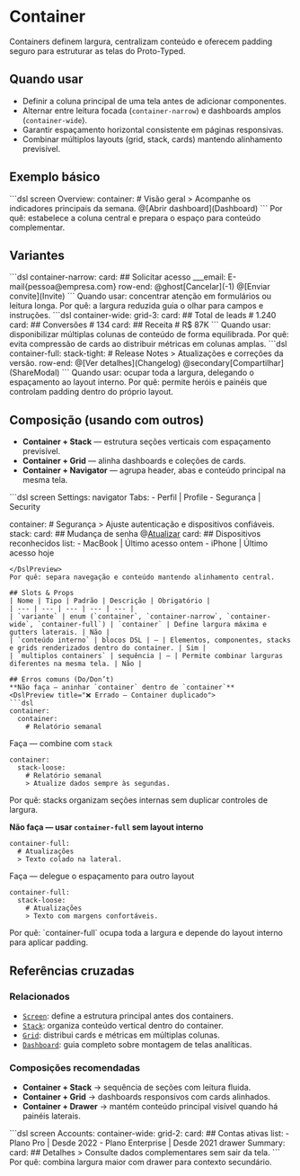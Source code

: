 # Container
Containers definem largura, centralizam conteúdo e oferecem padding seguro para estruturar as telas do Proto-Typed.

## Quando usar
- Definir a coluna principal de uma tela antes de adicionar componentes.
- Alternar entre leitura focada (`container-narrow`) e dashboards amplos (`container-wide`).
- Garantir espaçamento horizontal consistente em páginas responsivas.
- Combinar múltiplos layouts (grid, stack, cards) mantendo alinhamento previsível.

## Exemplo básico
<DslPreview title="Container padrão em tela informativa">
```dsl
screen Overview:
  container:
    # Visão geral
    > Acompanhe os indicadores principais da semana.
    @[Abrir dashboard](Dashboard)
```
</DslPreview>
Por quê: estabelece a coluna central e prepara o espaço para conteúdo complementar.

## Variantes
<DslPreview title="Container estreito para foco">
```dsl
container-narrow:
  card:
    ## Solicitar acesso
    ___email: E-mail{pessoa@empresa.com}
    row-end:
      @ghost[Cancelar](-1)
      @[Enviar convite](Invite)
```
</DslPreview>
Quando usar: concentrar atenção em formulários ou leitura longa.
Por quê: a largura reduzida guia o olhar para campos e instruções.

<DslPreview title="Container amplo para dashboards">
```dsl
container-wide:
  grid-3:
    card:
      ## Total de leads
      # 1.240
    card:
      ## Conversões
      # 134
    card:
      ## Receita
      # R$ 87K
```
</DslPreview>
Quando usar: disponibilizar múltiplas colunas de conteúdo de forma equilibrada.
Por quê: evita compressão de cards ao distribuir métricas em colunas amplas.

<DslPreview title="Largura total com layout controlado">
```dsl
container-full:
  stack-tight:
    # Release Notes
    > Atualizações e correções da versão.
    row-end:
      @[Ver detalhes](Changelog)
      @secondary[Compartilhar](ShareModal)
```
</DslPreview>
Quando usar: ocupar toda a largura, delegando o espaçamento ao layout interno.
Por quê: permite heróis e painéis que controlam padding dentro do próprio layout.

## Composição (usando com outros)
- **Container + Stack** — estrutura seções verticais com espaçamento previsível.
- **Container + Grid** — alinha dashboards e coleções de cards.
- **Container + Navigator** — agrupa header, abas e conteúdo principal na mesma tela.

<DslPreview title="Container com header e conteúdo">
```dsl
screen Settings:
  navigator Tabs:
    - Perfil | Profile
    - Segurança | Security

  container:
    # Segurança
    > Ajuste autenticação e dispositivos confiáveis.
    stack:
      card:
        ## Mudança de senha
        @[Atualizar](UpdatePassword)
      card:
        ## Dispositivos reconhecidos
        list:
          - MacBook | Último acesso ontem
          - iPhone | Último acesso hoje
```
</DslPreview>
Por quê: separa navegação e conteúdo mantendo alinhamento central.

## Slots & Props
| Nome | Tipo | Padrão | Descrição | Obrigatório |
| --- | --- | --- | --- | --- |
| `variante` | enum (`container`, `container-narrow`, `container-wide`, `container-full`) | `container` | Define largura máxima e gutters laterais. | Não |
| `conteúdo interno` | blocos DSL | — | Elementos, componentes, stacks e grids renderizados dentro do container. | Sim |
| `multiplos containers` | sequência | — | Permite combinar larguras diferentes na mesma tela. | Não |

## Erros comuns (Do/Don’t)
**Não faça — aninhar `container` dentro de `container`**
<DslPreview title="❌ Errado — Container duplicado">
```dsl
container:
  container:
    # Relatório semanal
```
</DslPreview>

Faça — combine com `stack`
<DslPreview title="✅ Correto — Stack dentro do container">
```dsl
container:
  stack-loose:
    # Relatório semanal
    > Atualize dados sempre às segundas.
```
</DslPreview>
Por quê: stacks organizam seções internas sem duplicar controles de largura.

**Não faça — usar `container-full` sem layout interno**
<DslPreview title="❌ Errado — Conteúdo alinhado à borda">
```dsl
container-full:
  # Atualizações
  > Texto colado na lateral.
```
</DslPreview>

Faça — delegue o espaçamento para outro layout
<DslPreview title="✅ Correto — Stack controla o espaçamento">
```dsl
container-full:
  stack-loose:
    # Atualizações
    > Texto com margens confortáveis.
```
</DslPreview>
Por quê: `container-full` ocupa toda a largura e depende do layout interno para aplicar padding.

## Referências cruzadas

### Relacionados
- [`Screen`](./screen): define a estrutura principal antes dos containers.
- [`Stack`](./stack): organiza conteúdo vertical dentro do container.
- [`Grid`](./grid): distribui cards e métricas em múltiplas colunas.
- [`Dashboard`](./dashboard): guia completo sobre montagem de telas analíticas.

### Composições recomendadas
- **Container + Stack** → sequência de seções com leitura fluida.
- **Container + Grid** → dashboards responsivos com cards alinhados.
- **Container + Drawer** → mantém conteúdo principal visível quando há painéis laterais.

<DslPreview title="Container com painel lateral">
```dsl
screen Accounts:
  container-wide:
    grid-2:
      card:
        ## Contas ativas
        list:
          - Plano Pro | Desde 2022
          - Plano Enterprise | Desde 2021
      drawer Summary:
        card:
          ## Detalhes
          > Consulte dados complementares sem sair da tela.
```
</DslPreview>
Por quê: combina largura maior com drawer para contexto secundário.
